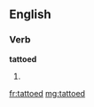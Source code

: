 ==English==

===Verb===
'''tattoed'''

# {{nonstandard}} {{past of|tattoo}}

[[fr:tattoed]]
[[mg:tattoed]]
